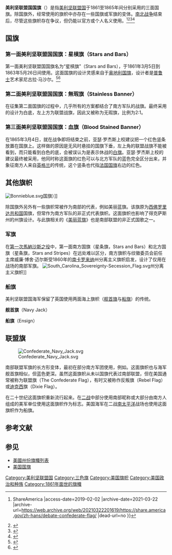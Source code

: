 {{More footnotes|time=2019-02-02T16:59:07+00:00}}
{{Infobox National flag
|Name = 美利坚联盟国
|Article = 国旗
|Type = 国旗
|Image = Flag of the Confederate States of America (1861–1863).svg
|Nickname = 星槓旗（Stars and Bars）
|Morenicks = 
|Use = 110000
|Symbol = {{FIAV|historical}}
|Proportion = 2:1
|Adoption = 1861年11月28日
|Design = 
|Designer = 亚瑟·罗杰斯

|Image2 = Battle flag of the US Confederacy.svg
|Nickname2 = 
|Morenicks2 = 
|Use2 = 001000
|Symbol2 = {{FIAV|historical}}
|Proportion2 = 1:1
|Adoption2 = 
|Design2 = 威廉·博舍·迈尔斯
|Designer2 = 

|Image3 = Confederate Rebel Flag.svg
|Nickname3 = 联盟旗（the Confederate Flag）<br>反叛旗（Rebel Flag）<br>[[迪克西|迪克西]]旗（Dixie Flag）
|Morenicks3 = 
|Use3 = 101110
|Symbol3 = {{FIAV|reconstructed}}
|Proportion3 = 5:3
|Adoption3 = 
|Design3 = 
|Designer3 = 
}}
{{noteTA
|G1 = USState
}}
'''美利坚联盟国国旗'''（{{lang-en|'''Flags of the Confederate States of America'''}}）是指[[美利坚联盟国|美利坚联盟国]]于1861至1865年间分别采用的三面国旗。除国旗外，经常使用的旗帜中亦存在一些国旗或军旗的变体。[[南北战争|南北战争]]结束后，尽管这些旗帜存在争议，但仍能以官方或个人名义使用。<ref>{{Cite web |url=https://share.america.gov/zh-hans/debate-confederate-flag/ |title=围绕邦联旗的辩论 {{!}} ShareAmerica |access-date=2019-02-02 |archive-date=2021-03-22 |archive-url=https://web.archive.org/web/20210322201619/https://share.america.gov/zh-hans/debate-confederate-flag/ |dead-url=no }}</ref><ref>{{Cite web |url=https://cul.qq.com/a/20150623/008393.htm |title=枪杀事件引发联邦旗争议 美国南北战争还在延续？_文化_腾讯网 |access-date=2019-02-02 |archive-date=2020-09-14 |archive-url=https://web.archive.org/web/20200914033446/https://cul.qq.com/a/20150623/008393.htm |dead-url=no }}</ref><ref>{{Cite web |url=https://www.thepaper.cn/newsDetail_forward_1345011_1 |title=邦联军旗永不落：为何种族主义的旗帜始终飘扬美国？_翻书党_澎湃新闻-The Paper |access-date=2019-02-02 |archive-date=2020-09-14 |archive-url=https://web.archive.org/web/20200914033416/https://www.thepaper.cn/newsDetail_forward_1345011_1 |dead-url=no }}</ref><ref>{{Cite web |url=https://world.chinadaily.com.cn/2015-07/10/content_21247647.htm |title=美国南卡州摘下邦联旗帜 种族问题固疾难除 - 中文国际 - 中国日报网 |access-date=2019-02-02 |archive-date=2020-09-14 |archive-url=https://web.archive.org/web/20200914034602/https://world.chinadaily.com.cn/2015-07/10/content_21247647.htm |dead-url=no }}</ref>

==国旗==
===第一面美利坚联盟国国旗：星槓旗（Stars and Bars）===
第一面美利坚联盟国国旗名为“星槓旗”（Stars and Bars），于1861年3月5日到1863年5月26日间使用。这面国旗的设计灵感来自于[[奥地利国旗|奥地利国旗]]，设计者是[[普鲁士|普鲁士]]艺术家尼古拉·马沙尔。<ref>{{cite web
|url= http://www.encyclopediaofalabama.org/face/ArticlePrintable.jsp?id=h-1134
|title= Nicola Marschall
|date= April 25, 2011
|publisher= The Encyclopedia of Alabama
|accessdate= July 29, 2011
|quote= The flag does resemble that of [[Austria|Austria]], which as a Prussian Marschall would have known well.
|archive-date= 2013-06-06
|archive-url= https://web.archive.org/web/20130606101626/http://www.encyclopediaofalabama.org/face/ArticlePrintable.jsp?id=h-1134
|dead-url= no
}}</ref><ref>{{cite journal |last= Hume |first= Erskine |title= The German Artist Who Designed the Confederate Flag and Uniform |journal= The American-German Review |ref= harv|date=August 1940}}</ref>
{{gallery|width=200|lines=3
|File:Flag of the Confederate States of America (March 1861 – May 1861).svg|第一面国旗的7星设计<br> （1861年3月4日–1861年5月21日）
|File:Flag of the Confederate States of America (May 1861 – July 1861).svg|第一面国旗的9星设计<br> （1861年5月21日–1861年7月2日）
|File:Flag of the Confederate States of America (July 1861 – November 1861).svg|第一面国旗的11星设计<br> （1861年7月2日–1861年11月28日）
|File:Flag of the Confederate States of America (1861-1863).svg|第一面国旗的13星设计<br> （1861年11月28日–1863年5月26日<ref name=CSAflag>[http://www.worldstatesmen.org/US_govt_CSA.html Confederate States of America government]</ref>）
}}
{{Clear}}

===第二面美利坚联盟国国旗：無瑕旗（Stainless Banner）===
在征集第二面国旗的过程中，几乎所有的方案都结合了南方军队的战旗。最终采用的设计为白底，左上方为联盟战旗，因此又被称为无瑕旗，比例为2:1。
{{gallery|width=200|lines=3
|File:Flag of the Confederate States of America (1863-1865).svg|第二面国旗<br> （1863年5月26日–1865年3月4日，比例2:1）
}}

===第三面美利坚联盟国国旗：血旗（Blood Stained Banner）===
在1865年3月4日，就在战争即将结束之前，亚瑟·罗杰斯上校建议把一个红色竖条放置在国旗上。这样做的原因是无风时悬挂的国旗下垂，左上角的联盟战旗不能被看到，而只能看到白色的底，会被误认为是表示休战的[[白旗|白旗]]。亚瑟·罗杰斯上校的建议最终被采用，他同时称这面旗的红色可以与北方军队的蓝色完全区分出来，并象征南方人来自[[英格兰|英格兰]]的传统，这个竖条也代指[[法国国旗|法国国旗]]右边的红色。
{{gallery|width=200|lines=3
|File:Flag of the Confederate States of America (1865).svg|第三面国旗<br>（1865年3月4日起）
}}

==其他旗帜==
[[File:Bonnieblue.svg|thumb]]国旗）</small>]]

除国旗外另外有一些旗帜常被作为南部的代表，例如美丽蓝旗。该旗原为[[西佛罗里达共和国|西佛罗里达共和国]]国旗，但常作为南方军队的非正式代表旗帜。这面旗帜也影响了得克萨斯州的州旗设计。与此旗相关的《[[美丽蓝旗|美丽蓝旗]]》也是南部联盟的非正式国歌之一。

===军旗===
在[[第一次馬納沙斯之役|第一次馬納沙斯之役]]中，第一面南方国旗（星条旗，Stars and Bars）和北方国旗（星条旗，Stars and Stripes）在远处难以区分，南方旗帜与纹徽委员会前任主席威廉·博舍·迈尔斯受1860年的[[南卡罗来纳|南卡罗来纳]]州分离主义旗帜启发，设计了仅用在战场的南部军旗。
[[File:South_Carolina_Sovereignty-Secession_Flag.svg|thumb]]州分离主义旗帜]]
{{gallery|width=200
|File:Battle_flag_of_the_US_Confederacy.svg|军旗
}}

===船旗===
美利坚联盟国海军保留了英国使用两面海上旗帜（[[舰首旗|舰首旗]]与[[船旗|船旗]]）的传统。

'''舰首旗'''（Navy Jack）
{{gallery|width=200
|File:Jack of the CSA Navy 1861 1863.svg|第一面舰首旗<br> （1861–1863）
|File:Conf Navy Jack (light blue).svg|第二面舰首旗，使用浅蓝色<br> （1863–1865）
}}

'''船旗'''（Ensign）
{{gallery
|File:CSA FLAG 4.3.1861-21.5.1861.svg|第一面船旗<br> （1861–1863）
|File:Naval ensign of the Confederate States of America (1863-1865).svg|第二面船旗<br> （1863–1865，比例1.5:1）
}}

==联盟旗==
[[File:Confederate_Navy_Jack.svg|thumb]]

南部联盟军旗的长方形变体，最初在部分南方军团使用，例如{{link-en|田纳西军团|Army of Tennessee}}。这面旗帜也与海军舰首旗相似，但蓝色更深。虽然这面旗帜从未以国旗代表过南部联盟，但在美国通常被称为联盟旗（The Confederate Flag），有时又被称作反叛旗（Rebel Flag）或[[迪克西|迪克西]]旗（Dixie Flag）。

在二十世纪这面旗帜重新流行起来。在[[二战|二战]]中部分使用南部昵称或大部分由南方人组成的美军单位使用这面旗帜作为标志。美国海军{{Link-en|哥伦比亚号轻巡洋舰|USS Columbia (CL-56)|哥伦比亚号轻巡洋舰 (CL-56)}}在二战[[南太平洋|南太平洋]]战场也使用这面旗帜作为船旗。

== 参考文献 ==
{{Reflist|30em}}

== 参见 ==
* [[美國州份旗幟列表|美國州份旗幟列表]]
* [[美国国旗|美国国旗]]

[[Category:美利坚联盟国|Category:美利坚联盟国]]
[[Category:三色旗|Category:三色旗]]
[[Category:美国旗帜|Category:美国旗帜]]
[[Category:美国政治和种族|Category:美国政治和种族]]
[[Category:1861年面世的旗幟|Category:1861年面世的旗幟]]